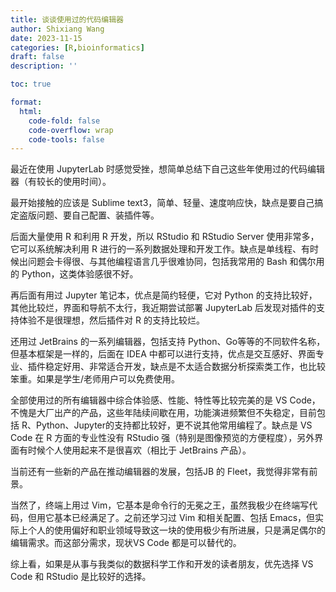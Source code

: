 ```yaml
---
title: 谈谈使用过的代码编辑器
author: Shixiang Wang
date: 2023-11-15
categories: [R,bioinformatics]
draft: false
description: ''

toc: true

format:
  html:
    code-fold: false
    code-overflow: wrap
    code-tools: false
---
```


最近在使用 JupyterLab 时感觉受挫，想简单总结下自己这些年使用过的代码编辑器（有较长的使用时间）。

最开始接触的应该是 Sublime text3，简单、轻量、速度响应快，缺点是要自己搞定盗版问题、要自己配置、装插件等。

后面大量使用 R 和利用 R 开发，所以 RStudio 和 RStudio Server 使用非常多，它可以系统解决利用 R 进行的一系列数据处理和开发工作。缺点是单线程、有时候出问题会卡得很、与其他编程语言几乎很难协同，包括我常用的 Bash 和偶尔用的 Python，这类体验感很不好。

再后面有用过 Jupyter 笔记本，优点是简约轻便，它对 Python 的支持比较好，其他比较烂，界面和导航不太行，我近期尝试部署 JupyterLab 后发现对插件的支持体验不是很理想，然后插件对 R 的支持比较烂。

还用过 JetBrains 的一系列编辑器，包括支持 Python、Go等等的不同软件名称，但基本框架是一样的，后面在 IDEA 中都可以进行支持，优点是交互感好、界面专业、插件稳定好用、非常适合开发，缺点是不太适合数据分析探索类工作，也比较笨重。如果是学生/老师用户可以免费使用。

全部使用过的所有编辑器中综合体验感、性能、特性等比较完美的是 VS Code，不愧是大厂出产的产品，这些年陆续间歇在用，功能演进频繁但不失稳定，目前包括 R、Python、Jupyter的支持都比较好，更不说其他常用编程了。缺点是 VS Code 在 R 方面的专业性没有 RStudio 强（特别是图像预览的方便程度），另外界面有时候个人使用起来不是很喜欢（相比于 JetBrains 产品）。

当前还有一些新的产品在推动编辑器的发展，包括JB 的 Fleet，我觉得非常有前景。

当然了，终端上用过 Vim，它基本是命令行的无冕之王，虽然我极少在终端写代码，但用它基本已经满足了。之前还学习过 Vim 和相关配置、包括 Emacs，但实际上个人的使用偏好和职业领域导致这一块的使用极少有所进展，只是满足偶尔的编辑需求。而这部分需求，现状VS Code 都是可以替代的。

综上看，如果是从事与我类似的数据科学工作和开发的读者朋友，优先选择 VS Code 和 RStudio 是比较好的选择。

